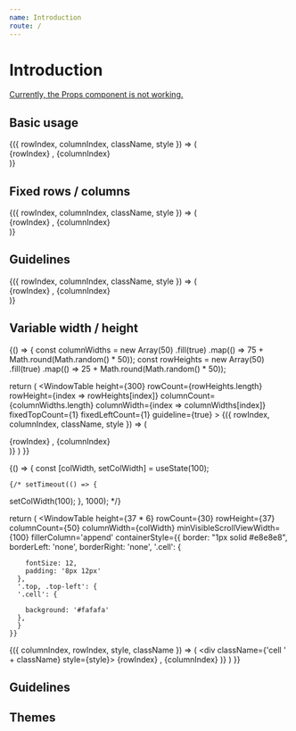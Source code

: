 ```yaml
---
name: Introduction
route: /
---
```



# Introduction

<Props of={WindowTable} />

[Currently, the Props component is not working.](https://github.com/pedronauck/docz/issues/717)

## Basic usage

<Playground>
<WindowTable
  height={300}
  rowCount={30}
  rowHeight={37}
  columnCount={30}
  columnWidth={70}
>
{({ rowIndex, columnIndex, className, style }) => (
  <div className={className} style={style}>
    {rowIndex} , {columnIndex}
  </div>
)}
</WindowTable>
</Playground>

## Fixed rows / columns

<Playground>
<WindowTable
  height={300}
  rowCount={30}
  rowHeight={37}
  columnCount={30}
  columnWidth={70}
  fixedTopCount={1}
  fixedLeftCount={1}
>
{({ rowIndex, columnIndex, className, style }) => (
  <div className={className} style={style}>
    {rowIndex} , {columnIndex}
  </div>
)}
</WindowTable>
</Playground>


## Guidelines

<Playground>
<WindowTable
  height={300}
  rowCount={30}
  rowHeight={37}
  columnCount={30}
  columnWidth={70}
  fixedTopCount={1}
  fixedLeftCount={1}
  guideline={true}
>
{({ rowIndex, columnIndex, className, style }) => (
  <div className={className} style={style}>
    {rowIndex} , {columnIndex}
  </div>
)}
</WindowTable>
</Playground>

## Variable width / height

<Playground>
{() => {
  const columnWidths = new Array(50)
    .fill(true)
    .map(() => 75 + Math.round(Math.random() * 50));
  const rowHeights = new Array(50)
    .fill(true)
    .map(() => 25 + Math.round(Math.random() * 50));

  return (
    <WindowTable
      height={300}
      rowCount={rowHeights.length}
      rowHeight={index => rowHeights[index]}
      columnCount={columnWidths.length}
      columnWidth={index => columnWidths[index]}
      fixedTopCount={1}
      fixedLeftCount={1}
      guideline={true}
    >
    {({ rowIndex, columnIndex, className, style }) => (
      <div className={className} style={style}>
        {rowIndex} , {columnIndex}
      </div>
    )}
    </WindowTable>
  )
}}
</Playground>



<Playground>
  {() => {
    const [colWidth, setColWidth] = useState(100);

    {/* setTimeout(() => {
setColWidth(100);
    }, 1000); */}

return (
  <WindowTable
    height={37 * 6}
    rowCount={30}
    rowHeight={37}
    columnCount={50}
    columnWidth={colWidth}
    minVisibleScrollViewWidth={100}
    fillerColumn='append'
    containerStyle={{
      border: "1px solid #e8e8e8",
      borderLeft: 'none',
      borderRight: 'none',
      '.cell': {
        
        fontSize: 12,
        padding: '8px 12px'
      },
      '.top, .top-left': {
      '.cell': {
        
        background: '#fafafa'
      },
      }
    }}
    
    
  >
  {({ columnIndex, rowIndex, style, className }) => (
    <div className={'cell ' + className} style={style}>
      {rowIndex} , {columnIndex}
    </div>
  )}
  </WindowTable>
)
  }}

</Playground>





## Guidelines



## Themes